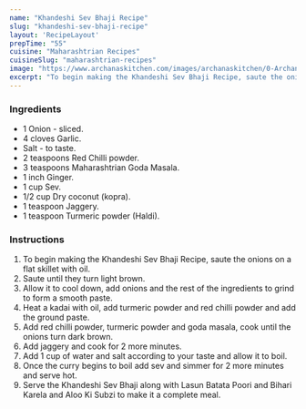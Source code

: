 ---
name: "Khandeshi Sev Bhaji Recipe"
slug: "khandeshi-sev-bhaji-recipe"
layout: 'RecipeLayout'
prepTime: "55"
cuisine: "Maharashtrian Recipes"
cuisineSlug: "maharashtrian-recipes"
image: "https://www.archanaskitchen.com/images/archanaskitchen/0-Archanas-Kitchen-Recipes/2017/10-oct/Khandeshi_Sev_Bhaji_Recipe-9459.jpg"
excerpt: "To begin making the Khandeshi Sev Bhaji Recipe, saute the onions on a flat skillet with oil"
---

### Ingredients

- 1 Onion - sliced.
- 4 cloves Garlic.
- Salt - to taste.
- 2 teaspoons Red Chilli powder.
- 3 teaspoons Maharashtrian Goda Masala.
- 1 inch Ginger.
- 1 cup Sev.
- 1/2 cup Dry coconut (kopra).
- 1 teaspoon Jaggery.
- 1 teaspoon Turmeric powder (Haldi).

### Instructions

1. To begin making the Khandeshi Sev Bhaji Recipe, saute the onions on a flat skillet with oil.
1. Saute until they turn light brown.
1. Allow it to cool down, add onions and the rest of the ingredients to grind to form a smooth paste.
1. Heat a kadai with oil, add turmeric powder and red chilli powder and add the ground paste.
1. Add red chilli powder, turmeric powder and goda masala, cook until the onions turn dark brown.
1. Add jaggery and cook for 2 more minutes.
1. Add 1 cup of water and salt according to your taste and allow it to boil.
1. Once the curry begins to boil add sev and simmer for 2 more minutes and serve hot.
1. Serve the Khandeshi Sev Bhaji along with Lasun Batata Poori and Bihari Karela and Aloo Ki Subzi to make it a complete meal.
